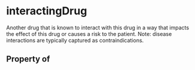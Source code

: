   

# interactingDrug

Another drug that is known to interact with this drug in a way that impacts the effect of this drug or causes a risk to the patient. Note: disease interactions are typically captured as contraindications.

## Property of



